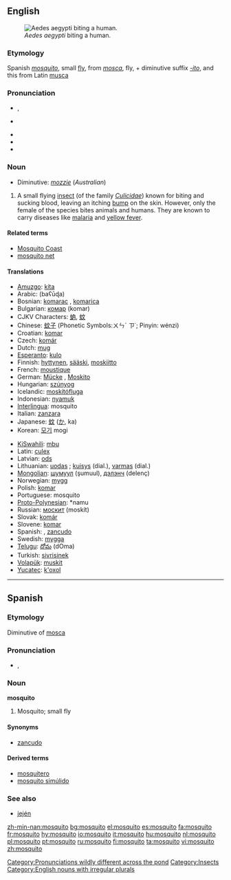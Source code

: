 {{see|Mosquito}}
{{wikipedia}}
==English==

[[Image:Aedes_aegypti_biting_human.jpg|thumb|right|''Aedes aegypti'' biting a human.]]

===Etymology===
Spanish ''[[mosquito#Spanish|mosquito]]'', small [[fly]], from ''[[mosca]]'', fly, + diminutive suffix ''[[-ito]]'', and this from Latin [[musca]]

===Pronunciation===
*{{italbrac|[[RP]]}} {{IPA|/mɒsˈkiːtəʊ/}}, {{SAMPA|/m@s"ki:t@U/}}
*{{italbrac|US}} {{IPA|/məˈski.toʊ/}}
*{{audio|en-uk-mosquito.ogg|Audio (UK)}}
*{{audio|en-us-mosquito.ogg|Audio (US)}}
*{{rhymes|iːtəʊ}}
[[Category:Pronunciations wildly different across the pond]]

===Noun===
{{en-noun|pl2=mosquitoes}}
*Diminutive: ''[[mozzie]]'' (''Australian'')

# A small flying [[insect]] (of the family ''[[Culicidae]]'') known for biting and sucking blood, leaving an itching [[bump]] on the skin. However, only the female of the species bites animals and humans. They are known to carry diseases like [[malaria]] and [[yellow fever]].

====Related terms====
*[[Mosquito Coast]]
*[[mosquito net]]

====Translations====
{{top}}
*[[Amuzgo]]: [[kíta]]
*Arabic: {{ARchar|[[بعوضة]]}} (baʕūɖa) {{f}}
*Bosnian: [[komarac]] {{m}}, [[komarica]] {{f}}
*Bulgarian: [[комар]] (komar) {{m}}
*CJKV Characters: [[蚋]], [[蚊]]
*Chinese: [[蚊子]] (Phonetic Symbols:ㄨㄣˊ ㄗ˙; Pinyin: wénzi)
*Croatian: [[komar]] {{m}}
*Czech: [[komár]] {{m}}
*Dutch: [[mug]] {{f}}
*[[Esperanto]]: [[kulo]]
*Finnish: [[hyttynen]], [[sääski]], [[moskiitto]]
*French: [[moustique]] {{m}}
*German: [[Mücke]] {{f}}, [[Moskito]] {{m}}
*Hungarian: [[szúnyog]]
*Icelandic: [[moskítófluga]] {{f}}
*Indonesian: [[nyamuk]]
*[[Interlingua]]: mosquito
*Italian: [[zanzara]] {{f}}
*Japanese: [[蚊]] ([[か]], ka)
*Korean: [[모기]] mogi
{{mid}}
*[[KiSwahili]]: [[mbu]]
*Latin: [[culex]] {{m}}
*Latvian: [[ods]] {{g|Latvian}}
*Lithuanian: [[uodas]] {{m}}; [[kuisys]] {{m}} (dial.), [[varmas]] {{m}} (dial.)
*[[Mongolian]]: [[шумуул]] (şumuul), [[дэлэнч]] (delenç)
*Norwegian: [[mygg]] {{m}}
*Polish: [[komar]] {{m}}
*Portuguese: mosquito {{m}}
*[[Proto-Polynesian]]: *namu
*Russian: [[москит]] (moskít) {{m}}<!-- was [[комар|кома́р]] {{m}} (komár), but this means gnat, midge -->
*Slovak: [[komár#Slovak|komár]] {{m}}
*Slovene: [[komar]] {{m}}
*Spanish: {{t|es|mosquito|m}}, [[zancudo]] {{m}} {{italbrac|Central America|Colombia|Mexico|Peru|Venezuela}}
*Swedish: [[mygga]] {{c}}
*[[Telugu]]: [[దోమ]] (dOma)
*Turkish: [[sivrisinek]]
*[[Volapük]]: [[muskit]]
*[[Yucatec]]: [[k'oxol]]
{{bottom}}

----

==Spanish==
===Etymology===
Diminutive of [[mosca]]

===Pronunciation===
*{{IPA|/mos'kito/}}, {{SAMPA|/mos'kito/}}

===Noun===
'''mosquito''' {{m}}

# Mosquito; small fly

====Synonyms====
*[[zancudo]] {{m}}

====Derived terms====
*[[mosquitero]]
*[[mosquito simúlido]]

===See also===
*[[jején]] {{m}}

[[Category:Insects]]
[[Category:English nouns with irregular plurals]]

[[zh-min-nan:mosquito]]
[[bg:mosquito]]
[[el:mosquito]]
[[es:mosquito]]
[[fa:mosquito]]
[[fr:mosquito]]
[[hy:mosquito]]
[[io:mosquito]]
[[it:mosquito]]
[[hu:mosquito]]
[[nl:mosquito]]
[[pl:mosquito]]
[[pt:mosquito]]
[[ru:mosquito]]
[[fi:mosquito]]
[[ta:mosquito]]
[[vi:mosquito]]
[[zh:mosquito]]